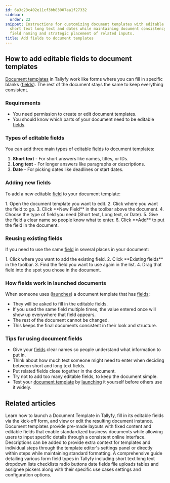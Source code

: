```yaml
---
id: 6a3c23c402e11cf3bb83007aa1f27332
sidebar:
  order: 22
snippet: Instructions for customizing document templates with editable fields like
  short text long text and dates while maintaining document consistency through clear
  field naming and strategic placement of related inputs.
title: Add fields to document templates
---
```



## How to add editable fields to document templates

[Document templates](/products/pro/documenting/documents/) in Tallyfy work like forms where you can fill in specific blanks ([fields](/products/pro/tracking-and-tasks/tasks/what-are-form-fields-in-tallyfy/)). The rest of the document stays the same to keep everything consistent.

### Requirements
- You need permission to create or edit document templates.
- You should know which parts of your document need to be editable [fields](/products/pro/tracking-and-tasks/tasks/what-are-form-fields-in-tallyfy/).

### Types of editable fields

You can add three main types of editable [fields](/products/pro/tracking-and-tasks/tasks/what-are-form-fields-in-tallyfy/) to document templates:

1. **Short text** - For short answers like names, titles, or IDs.
2. **Long text** - For longer answers like paragraphs or descriptions.
3. **Date** - For picking dates like deadlines or start dates.

### Adding new fields

To add a new editable [field](/products/pro/tracking-and-tasks/tasks/what-are-form-fields-in-tallyfy/) to your document template:

<Steps>
1. Open the document template you want to edit.
2. Click where you want the field to go.
3. Click **New Field** in the toolbar above the document.
4. Choose the type of field you need (Short text, Long text, or Date).
5. Give the field a clear name so people know what to enter.
6. Click **Add** to put the field in the document.
</Steps>

### Reusing existing fields

If you need to use the same [field](/products/pro/tracking-and-tasks/tasks/what-are-form-fields-in-tallyfy/) in several places in your document:

<Steps>
1. Click where you want to add the existing field.
2. Click **Existing fields** in the toolbar.
3. Find the field you want to use again in the list.
4. Drag that field into the spot you chose in the document.
</Steps>

### How fields work in launched documents

When someone uses ([launches](/products/pro/launching/)) a document template that has [fields](/products/pro/tracking-and-tasks/tasks/what-are-form-fields-in-tallyfy/):
- They will be asked to fill in the editable fields.
- If you used the same field multiple times, the value entered once will show up everywhere that field appears.
- The rest of the document cannot be changed.
- This keeps the final documents consistent in their look and structure.

### Tips for using document fields

- Give your [fields](/products/pro/tracking-and-tasks/tasks/what-are-form-fields-in-tallyfy/) clear names so people understand what information to put in.
- Think about how much text someone might need to enter when deciding between short and long text fields.
- Put related fields close together in the document.
- Try not to add too many editable fields, to keep the document simple.
- Test your [document template](/products/pro/documenting/documents/) by [launching](/products/pro/launching/) it yourself before others use it widely.


## Related articles
<CardGrid>
<LinkTitleCard header="<b>Documents > Launch and use document templates</b>" href="/products/pro/documenting/documents/how-to-launch-and-use-document-templates/" > Learn how to launch a Document Template in Tallyfy, fill in its editable fields via the kick-off form, and view or edit the resulting document instance. </LinkTitleCard>
<LinkTitleCard header="<b>Documenting > Documents</b>" href="/products/pro/documenting/documents/" > Document templates provide pre-made layouts with fixed content and editable fields that enable standardized business documents while allowing users to input specific details through a consistent online interface. </LinkTitleCard>
<LinkTitleCard header="<b>Edit Templates > Add a description to a template</b>" href="/products/pro/documenting/templates/edit-templates/add-description/" > Descriptions can be added to provide extra context for templates and individual steps through the template editor's settings panel or directly within steps while maintaining standard formatting. </LinkTitleCard>
<LinkTitleCard header="<b>Tasks > Types of form fields</b>" href="/products/pro/tracking-and-tasks/tasks/what-are-form-fields-in-tallyfy/" > A comprehensive guide detailing various form field types in Tallyfy including short text long text dropdown lists checklists radio buttons date fields file uploads tables and assignee pickers along with their specific use cases settings and configuration options. </LinkTitleCard>
</CardGrid>